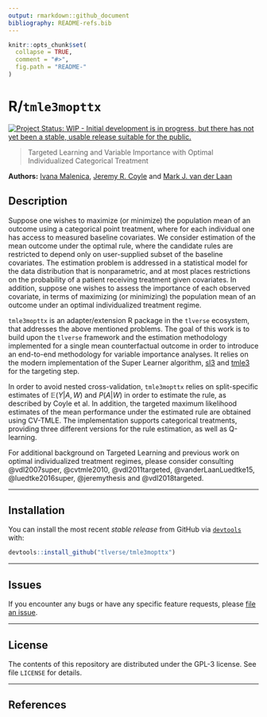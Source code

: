 ```yaml
---
output: rmarkdown::github_document
bibliography: README-refs.bib
---
```


<!-- README.md is generated from README.Rmd. Please edit that file -->

```r
knitr::opts_chunk$set(
  collapse = TRUE,
  comment = "#>",
  fig.path = "README-"
)
```

# R/`tmle3mopttx`

[![Project Status: WIP - Initial development is in progress, but there has not yet been a stable, usable release suitable for the public.](http://www.repostatus.org/badges/latest/wip.svg)](http://www.repostatus.org/#wip)

> Targeted Learning and Variable Importance with Optimal Individualized Categorical Treatment

__Authors:__ [Ivana Malenica](https://github.com/podTockom), [Jeremy R. Coyle](https://github.com/jeremyrcoyle) and [Mark J. van der Laan](https://vanderlaan-lab.org/)

## Description

Suppose one wishes to maximize (or minimize) the population mean of an outcome using a categorical point treatment, where for each individual one has access to measured baseline covariates. We consider estimation of the mean outcome under the optimal rule, where the candidate rules are restricted to depend only on user-supplied subset of the baseline covariates. The estimation problem is addressed in a statistical model for the data distribution that is nonparametric, and at most places restrictions on the probability of a patient receiving treatment given covariates. In addition, suppose one wishes to assess the importance of each observed covariate, in terms of maximizing (or minimizing) the population mean of an outcome under an optimal individualized treatment regime. 

`tmle3mopttx` is an adapter/extension R package in the `tlverse` ecosystem, that addresses the above mentioned problems. The goal of this work is to build upon the `tlverse` framework and the estimation methodology implemented for a single mean counterfactual outcome in order to introduce an end-to-end methodology for variable importance analyses. It relies on the modern implementation of the Super Learner algorithm, [sl3](https://github.com/tlverse/sl3) and [tmle3](https://github.com/tlverse/tmle3) for the targeting step. 

In order to avoid nested cross-validation, `tmle3mopttx` relies on split-specific estimates of $\mathbb{E}(Y|A,W)$ and $P(A|W)$ in order to estimate the rule, as described by Coyle et al. In addition, the targeted maximum likelihood estimates of the mean performance under the estimated rule are obtained using CV-TMLE. The implementation supports categorical treatments, providing three different versions for the rule estimation, as well as Q-learning. 

For additional background on Targeted Learning and previous work on optimal individualized treatment regimes, please consider consulting @vdl2007super, @cvtmle2010, @vdl2011targeted, @vanderLaanLuedtke15, @luedtke2016super, @jeremythesis and @vdl2018targeted.

---

## Installation

You can install the most recent _stable release_ from GitHub via [`devtools`](https://www.rstudio.com/products/rpackages/devtools/) with:
                                                                                              
```r
devtools::install_github("tlverse/tmle3mopttx")
```

---

## Issues

If you encounter any bugs or have any specific feature requests, please [file an
issue](https://github.com/tlverse/tmle3mopttx/issues).

---

## License

The contents of this repository are distributed under the GPL-3 license.
See file `LICENSE` for details.

-----

## References

